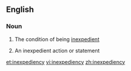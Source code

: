 ==English==

===Noun===
{{en-noun|~|inexpediencies}}

# {{context|uncountable|lang=en}} The condition of being [[inexpedient]]
# {{context|countable|lang=en}} An inexpedient action or statement

[[et:inexpediency]]
[[vi:inexpediency]]
[[zh:inexpediency]]